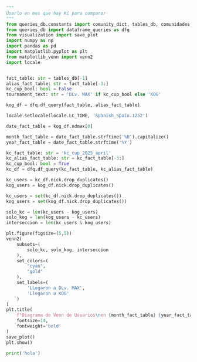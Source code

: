 ```python
"""
Usarlo en mes que hay KC para comparar
"""
from queries_db.constants import comunity_dict, tables_db, comunidades
from queries_db import dataframe_queries as dfq
from visualization import save_plot
import numpy as np
import pandas as pd
import matplotlib.pyplot as plt
from matplotlib_venn import venn2
import locale


fact_table: str = tables_db[-1]
alias_fact_table: str = fact_table[-3:]
kc_cup_bool: bool = False
tournament_text: str = 'DLv. MAX' if kc_cup_bool else 'KOG'

kog_df = dfq.df_query(fact_table, alias_fact_table)

locale.setlocale(locale.LC_TIME, 'Spanish_Spain.1252')

date_fact_table = kog_df.ndmax[0]

month_fact_table = date_fact_table.strftime('%B').capitalize()
year_fact_table = date_fact_table.strftime('%Y')

kc_fact_table: str = 'kc_cup_2025_april'
kc_alias_fact_table: str = kc_fact_table[-3:]
kc_cup_bool: bool = True
kc_df = dfq.df_query(kc_fact_table, kc_alias_fact_table)

kc_users = kc_df.nick.drop_duplicates()
kog_users = kog_df.nick.drop_duplicates()
```

```python
kc_users = set(kc_df.nick.drop_duplicates())
kog_users = set(kog_df.nick.drop_duplicates())

solo_kc = len(kc_users - kog_users)
solo_kog = len(kog_users - kc_users)
interseccion = len(kc_users & kog_users)

plt.figure(figsize=(5,5))
venn2(
    subsets=(
        solo_kc, solo_kog, interseccion
    ),
    set_colors=(
        "cyan",
        "gold"
    ),
    set_labels=(
        'LLegaron a DLv. MAX',
        'Llegaron a KOG'
    )
)
plt.title(
    f"Diagrama de Venn de Usuarios\nen {month_fact_table} {year_fact_table}",
    fontsize=14,
    fontweight='bold'
)
save_plot()
plt.show()
```

```python
print('hola')
```